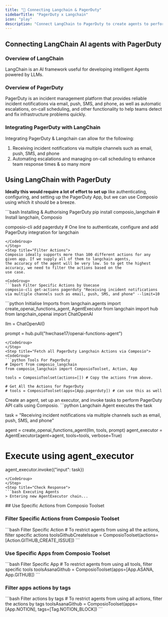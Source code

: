 ```yaml
---
title: "🚀 Connecting Langchain & PagerDuty"
sidebarTitle: "PagerDuty x Langchain"
icon: "play"
description: "Connect LangChain to PagerDuty to create agents to perform tasks using natural language"
---
```


## Connecting LangChain AI agents with PagerDuty

### Overview of LangChain

LangChain is an AI framework useful for developing intelligent Agents powered by LLMs.

### Overview of PagerDuty

PagerDuty is an incident management platform that provides reliable incident notifications via email, push, SMS, and phone, as well as automatic escalations, on-call scheduling, and other functionality to help teams detect and fix infrastructure problems quickly.

### Integrating PagerDuty with LangChain

Integrating PagerDuty & Langchain can allow for the following:

1. Receiving incident notifications via multiple channels such as email, push, SMS, and phone
2. Automating escalations and managing on-call scheduling to enhance team response times
& so many more

## Using LangChain with PagerDuty

<Steps>
<Step title="Setting Up the Environment">

**Ideally this would require a lot of effort to set up** like authenticating, configuring, and setting up the PagerDuty App, but we can use Composio using which it should be a breeze.

<CodeGroup>
```bash Installing & Authorising PagerDuty
pip install composio_langchain # Install langchain, Composio 

composio-cli add pagerduty # One line to authenticate, configure and add PagerDuty integration for langchain
```
</CodeGroup>
</Step>
<Step title="Filter Actions">
Composio ideally supports more than 100 different actions for any given app. If we supply all of them to langchain agents, 
the accuracy of the agent will be very low. So to get the highest accuracy, we need to filter the actions based on the 
use case.

<CodeGroup>
```bash Filter Specific Actions by Usecase
composio-cli get-actions pagerduty "Receiving incident notifications via multiple channels such as email, push, SMS, and phone" --limit=10
```
</CodeGroup>

</Step>
<Step title="Import Base Packages">

<CodeGroup>
```python Initialise Imports
from langchain.agents import create_openai_functions_agent, AgentExecutor
from langchain import hub
from langchain_openai import ChatOpenAI


llm = ChatOpenAI()

prompt = hub.pull("hwchase17/openai-functions-agent")
```
</CodeGroup>
</Step>
<Step title="Fetch all PagerDuty Langchain Actions via Composio">
<CodeGroup>
```python Tools For PagerDuty
# Import from composio_langchain
from composio_langchain import ComposioToolset, Action, App

tools = ComposioToolset(actions=[]) # Copy the actions from above. 

# Get All the Actions for PagerDuty
# tools = ComposioToolset(apps=[App.pagerduty]) # can use this as well
```
</CodeGroup>
</Step>
<Step title="Execute the Agent">
Create an agent, set up an executor, and invoke tasks to perform PagerDuty API calls using Composio. 
<CodeGroup>
```python Langchain Agent executes the task

task = "Receiving incident notifications via multiple channels such as email, push, SMS, and phone"

agent = create_openai_functions_agent(llm, tools, prompt)
agent_executor = AgentExecutor(agent=agent, tools=tools, verbose=True)

# Execute using agent_executor
agent_executor.invoke({"input": task})
```
</CodeGroup>
</Step>
<Step title="Check Response">
```bash Executing Agents
> Entering new AgentExecutor chain...
```
</Step>
</Steps>
## Use Specific Actions from Composio Toolset

### Filter Specific Actions from Composio Toolset

<CodeGroup>
```bash Filter Specific Action
# To restrict agents from using all the actions, filter specific actions
toolsGithubCreateIssue = ComposioToolset(actions=[Action.GITHUB_CREATE_ISSUE])
```
</CodeGroup>

### Use Specific Apps from Composio Toolset
<CodeGroup>
```bash Filter Specific App
# To restrict agents from using all tools, filter specific tools
toolsAsanaGithub = ComposioToolset(apps=[App.ASANA, App.GITHUB])
```
</CodeGroup>

### Filter apps actions by tags 
<CodeGroup>
```bash Filter actions by tags
# To restrict agents from using all actions, filter the actions by tags
toolsAsanaGithub = ComposioToolset(apps=[App.NOTION], tags=[Tag.NOTION_BLOCK])
```
</CodeGroup>

